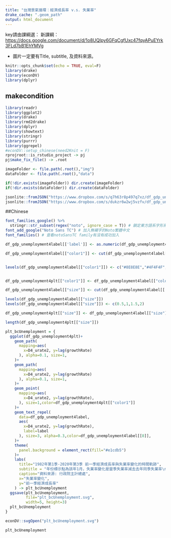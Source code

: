 ```yaml
---
title: "台灣景氣循環：經濟成長率 v.s. 失業率"
drake_cache: ".geom_path"
output: html_document
---
```


key請由課綱選：
新課綱：<https://docs.google.com/document/d/1o8UQIpy6GFqCgfUxc47fqyAPuEYrk3FLd7bB1EhYMVg>

  * 圖片一定要有Title, subtitle, 及資料來源。


```r
knitr::opts_chunk$set(echo = TRUE, eval=F)
library(drake)
library(econDV)
library(dplyr)

```

## makecondition

```r
library(readr)
library(ggplot2)
library(drake)
library(rmd2drake)
library(dplyr)
library(showtext)
library(stringr)
library(purrr)
library(ggrepel)
#econDV::setup_chinese(need2Knit = F)
rprojroot::is_rstudio_project -> pj
pj$make_fix_file() -> .root

imageFolder <- file.path(.root(),"img")
dataFolder <- file.path(.root(),"data")

if(!dir.exists(imageFolder)) dir.create(imageFolder)
if(!dir.exists(dataFolder)) dir.create(dataFolder)

jsonlite::fromJSON("https://www.dropbox.com/s/q7h63r8p497q7xz/df_gdp_unemployment4label.json?dl=1") -> df_gdp_unemployment4label
jsonlite::fromJSON("https://www.dropbox.com/s/dukzr6w2wj5vzfv/df_gdp_unemployment4plt.json?dl=1") -> df_gdp_unemployment4plt
```

##Chinese
```r
font_families_google() %>%
  stringr::str_subset(regex("noto", ignore_case = T)) # 鎖定東方語系字形系列Noto
font_add_google("Noto Sans TC") # 加入無襯字的Noto繁體中文
font_families() # 查看notoSansTC family有沒有成功加入

```



```r
df_gdp_unemployment4label[['label']] <- as.numeric(df_gdp_unemployment4label[['label']])

df_gdp_unemployment4label[["color1"]] <- cut(df_gdp_unemployment4label[['label']],c(1977,1986,1996,1998,2000,2004,2008,2012,2016,2019, 2022))


levels(df_gdp_unemployment4label[["color1"]]) <- c("#8E8E8E","#4F4F4F","#B9B9FF","#9393FF","#79FF79","#00DB00","#4A4AFF","#0000C6","#00A600","#007500")


df_gdp_unemployment4plt[["color1"]] <- df_gdp_unemployment4label[["color1"]]

```

```r
df_gdp_unemployment4label[["size"]] <- cut(df_gdp_unemployment4label[['label']],c(1977,1988, 1999,2011, 2022))

levels(df_gdp_unemployment4label[["size"]])
levels(df_gdp_unemployment4label[["size"]]) <- c(0.5,1,1.5,2)

df_gdp_unemployment4plt[["size"]] <- df_gdp_unemployment4label[["size"]]

length(df_gdp_unemployment4plt[["size"]])
```




```r
plt_bcUnemployment = {
  ggplot(df_gdp_unemployment4plt)+
    geom_path(
      mapping=aes(
        x=D4_urate2, y=lag(growthRate)
      ), alpha=0.1, size=1, 
    )+
    geom_path(
      mapping=aes(
        x=D4_urate2, y=lag(growthRate)
      ), alpha=0.1, size=1, 
    )+
    geom_point(
      mapping=aes(
        x=D4_urate2, y=lag(growthRate),
      ), size=1,color=df_gdp_unemployment4plt[["color1"]]
    )+
    geom_text_repel(
      data=df_gdp_unemployment4label,
      aes(
        x=D4_urate2, y=lag(growthRate),
        label=label
      ), size=3, alpha=0.3,color=df_gdp_unemployment4label[[8]],
    )+
    theme(
      panel.background = element_rect(fill="#e1cdb5")
    )+
    labs(
      title="1982年第1季-2020年第3季 前一季經濟成長率與失業率變化的時間軌跡",
      subtitle = "年份標示點為該年1月，失業率變化是當季失業率減去去年同季失業率\n單位：%",
      caption="資料來源: 行政院主計總處",
      x="失業率變化",
      y="前一季經濟成長率"
    ) -> plt_bcUnemployment
  ggsave(plt_bcUnemployment,
         file="plt_bcUnemployment.svg",
         width=5, height=3)  
  plt_bcUnemployment
}
```

```r
econDV::svgOpen("plt_bcUnemployment.svg")
```


```r
plt_bcUnemployment
```

